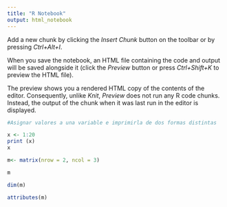 ```yaml
---
title: "R Notebook"
output: html_notebook
---
```

Add a new chunk by clicking the *Insert Chunk* button on the toolbar or by pressing *Ctrl+Alt+I*. 

When you save the notebook, an HTML file containing the code and output will be saved alongside it (click the *Preview* button or press *Ctrl+Shift+K* to preview the HTML file).

The preview shows you a rendered HTML copy of the contents of the editor. Consequently, unlike *Knit*, *Preview* does not run any R code chunks. Instead, the output of the chunk when it was last run in the editor is displayed.

```r

#Asignar valores a una variable e imprimirla de dos formas distintas

x <- 1:20
print (x)
x

```

```r
m<- matrix(nrow = 2, ncol = 3)

m

dim(m)

attributes(m)

```



